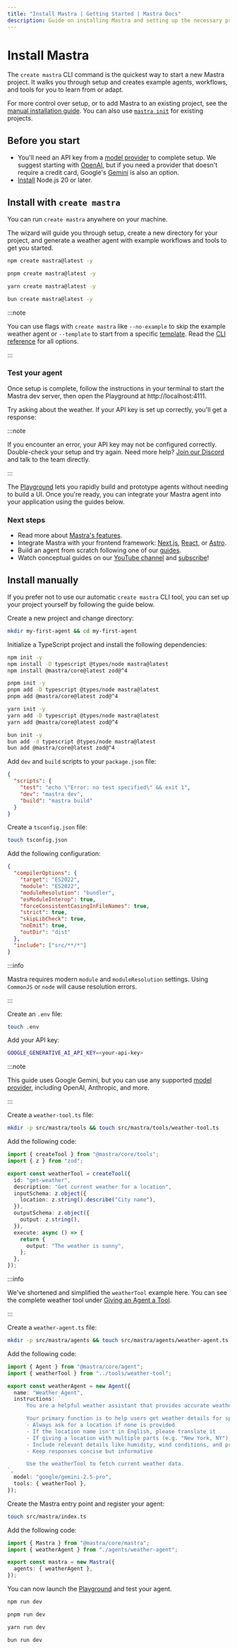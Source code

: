 ```yaml
---
title: "Install Mastra | Getting Started | Mastra Docs"
description: Guide on installing Mastra and setting up the necessary prerequisites for running it with various LLM providers.
---
```



# Install Mastra

The `create mastra` CLI command is the quickest way to start a new Mastra project. It walks you through setup and creates example agents, workflows, and tools for you to learn from or adapt.

For more control over setup, or to add Mastra to an existing project, see the [manual installation guide](#install-manually). You can also use [`mastra init`](/reference/cli/mastra#mastra-init) for existing projects.

## Before you start

- You'll need an API key from a [model provider](/models) to complete setup. We suggest starting with [OpenAI](https://platform.openai.com/api-keys), but if you need a provider that doesn't require a credit card, Google's [Gemini](https://aistudio.google.com/app/api-keys) is also an option.
- [Install](https://nodejs.org/en/download) Node.js 20 or later.

## Install with `create mastra`

You can run `create mastra` anywhere on your machine.

The wizard will guide you through setup, create a new directory for your project, and generate a weather agent with example workflows and tools to get you started.

<Tabs>
<TabItem value="npm" label="npm">

```bash copy
npm create mastra@latest -y
```

</TabItem>
<TabItem value="pnpm" label="pnpm">

```bash copy
pnpm create mastra@latest -y
```

</TabItem>
<TabItem value="yarn" label="yarn">

```bash copy
yarn create mastra@latest -y
```

</TabItem>
<TabItem value="bun" label="bun">

```bash copy
bun create mastra@latest -y
```

</TabItem>
</Tabs>

:::note

You can use flags with `create mastra` like `--no-example` to skip the example weather agent or `--template` to start from a specific [template](/docs/getting-started/templates). Read the [CLI reference](/reference/cli/create-mastra) for all options.

:::

### Test your agent

Once setup is complete, follow the instructions in your terminal to start the Mastra dev server, then open the Playground at http://localhost:4111.

Try asking about the weather. If your API key is set up correctly, you'll get a response:

<VideoPlayer src="https://res.cloudinary.com/mastra-assets/video/upload/v1751406022/local-dev-agents-playground_100_m3begx.mp4" />

:::note

If you encounter an error, your API key may not be configured correctly. Double-check your setup and try again. Need more help? [Join our Discord](https://discord.gg/BTYqqHKUrf) and talk to the team directly.

:::

The [Playground](/docs/getting-started/studio) lets you rapidly build and prototype agents without needing to build a UI. Once you're ready, you can integrate your Mastra agent into your application using the guides below.

### Next steps

- Read more about [Mastra's features](/docs#why-mastra).
- Integrate Mastra with your frontend framework: [Next.js](/docs/frameworks/web-frameworks/next-js), [React](/docs/frameworks/web-frameworks/vite-react), or [Astro](/docs/frameworks/web-frameworks/astro).
- Build an agent from scratch following one of our [guides](/guides).
- Watch conceptual guides on our [YouTube channel](https://www.youtube.com/@mastra-ai) and [subscribe](https://www.youtube.com/@mastra-ai?sub_confirmation=1)!

## Install manually

If you prefer not to use our automatic `create mastra` CLI tool, you can set up your project yourself by following the guide below.

<Steps>

<StepItem>

Create a new project and change directory:

```bash copy
mkdir my-first-agent && cd my-first-agent
```

Initialize a TypeScript project and install the following dependencies:

<Tabs>
<TabItem value="npm" label="npm">

```bash copy
npm init -y
npm install -D typescript @types/node mastra@latest
npm install @mastra/core@latest zod@^4
```

</TabItem>
<TabItem value="pnpm" label="pnpm">

```bash copy
pnpm init -y
pnpm add -D typescript @types/node mastra@latest
pnpm add @mastra/core@latest zod@^4
```

</TabItem>
<TabItem value="yarn" label="yarn">

```bash copy
yarn init -y
yarn add -D typescript @types/node mastra@latest
yarn add @mastra/core@latest zod@^4
```

</TabItem>
<TabItem value="bun" label="bun">

```bash copy
bun init -y
bun add -d typescript @types/node mastra@latest
bun add @mastra/core@latest zod@^4
```

</TabItem>
</Tabs>

Add `dev` and `build` scripts to your `package.json` file:

```json title="package.json" copy /,/ /"dev": "mastra dev",/ /"build": "mastra build"/
{
  "scripts": {
    "test": "echo \"Error: no test specified\" && exit 1",
    "dev": "mastra dev",
    "build": "mastra build"
  }
}
```

</StepItem>

<StepItem>

Create a `tsconfig.json` file:

```bash copy
touch tsconfig.json
```

Add the following configuration:

```json title="tsconfig.json" copy
{
  "compilerOptions": {
    "target": "ES2022",
    "module": "ES2022",
    "moduleResolution": "bundler",
    "esModuleInterop": true,
    "forceConsistentCasingInFileNames": true,
    "strict": true,
    "skipLibCheck": true,
    "noEmit": true,
    "outDir": "dist"
  },
  "include": ["src/**/*"]
}
```

:::info

Mastra requires modern `module` and `moduleResolution` settings. Using `CommonJS` or `node` will cause resolution errors.

:::

</StepItem>

<StepItem>

Create an `.env` file:

```bash copy
touch .env
```

Add your API key:

```bash title=".env" copy
GOOGLE_GENERATIVE_AI_API_KEY=<your-api-key>
```

:::note

This guide uses Google Gemini, but you can use any supported [model provider](/models), including OpenAI, Anthropic, and more.

:::

</StepItem>

<StepItem>

Create a `weather-tool.ts` file:

```bash copy
mkdir -p src/mastra/tools && touch src/mastra/tools/weather-tool.ts
```

Add the following code:

```ts title="src/mastra/tools/weather-tool.ts" showLineNumbers copy
import { createTool } from "@mastra/core/tools";
import { z } from "zod";

export const weatherTool = createTool({
  id: "get-weather",
  description: "Get current weather for a location",
  inputSchema: z.object({
    location: z.string().describe("City name"),
  }),
  outputSchema: z.object({
    output: z.string(),
  }),
  execute: async () => {
    return {
      output: "The weather is sunny",
    };
  },
});
```

:::info

We've shortened and simplified the `weatherTool` example here. You can see the complete weather tool under [Giving an Agent a Tool](/docs/agents/using-tools).

:::

</StepItem>

<StepItem>

Create a `weather-agent.ts` file:

```bash copy
mkdir -p src/mastra/agents && touch src/mastra/agents/weather-agent.ts
```

Add the following code:

```ts title="src/mastra/agents/weather-agent.ts" showLineNumbers copy
import { Agent } from "@mastra/core/agent";
import { weatherTool } from "../tools/weather-tool";

export const weatherAgent = new Agent({
  name: "Weather Agent",
  instructions: `
      You are a helpful weather assistant that provides accurate weather information.

      Your primary function is to help users get weather details for specific locations. When responding:
      - Always ask for a location if none is provided
      - If the location name isn't in English, please translate it
      - If giving a location with multiple parts (e.g. "New York, NY"), use the most relevant part (e.g. "New York")
      - Include relevant details like humidity, wind conditions, and precipitation
      - Keep responses concise but informative

      Use the weatherTool to fetch current weather data.
`,
  model: "google/gemini-2.5-pro",
  tools: { weatherTool },
});
```

</StepItem>

<StepItem>

Create the Mastra entry point and register your agent:

```bash copy
touch src/mastra/index.ts
```

Add the following code:

```ts title="src/mastra/index.ts" showLineNumbers copy
import { Mastra } from "@mastra/core/mastra";
import { weatherAgent } from "./agents/weather-agent";

export const mastra = new Mastra({
  agents: { weatherAgent },
});
```

</StepItem>

<StepItem>

You can now launch the [Playground](/docs/getting-started/studio) and test your agent.

<Tabs>
<TabItem value="npm" label="npm">

```bash copy
npm run dev
```

</TabItem>
<TabItem value="pnpm" label="pnpm">

```bash copy
pnpm run dev
```

</TabItem>
<TabItem value="yarn" label="yarn">

```bash copy
yarn run dev
```

</TabItem>
<TabItem value="bun" label="bun">

```bash copy
bun run dev
```

</TabItem>
</Tabs>

</StepItem>

</Steps>
